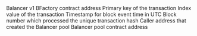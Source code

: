 <ParamField path="contract_address">
Balancer v1 BFactory contract address
</ParamField>
<ParamField path="evt_tx_hash">
Primary key of the transaction
</ParamField>
<ParamField path="evt_index">
Index value of the transaction
</ParamField>
<ParamField path="evt_block_time">
Timestamp for block event time in UTC
</ParamField>
<ParamField path="evt_block_number">
Block number which processed the unique transaction hash
</ParamField>
<ParamField path="caller">
Caller address that created the Balancer pool
</ParamField>
<ParamField path="pool">
Balancer pool contract address
</ParamField>
